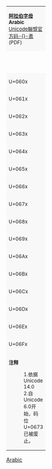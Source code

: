 {| class="wikitable nounderlines" style="border-collapse:collapse;background:#FFFFFF;font-size:large;text-align:center"
| colspan="17" style="background:#F8F8F8;font-size:small" | '''[[阿拉伯字母 (Unicode区段)|阿拉伯字母]]'''<br>'''Arabic'''{{ref label|U0600_as_of_Unicode_version|1}}{{ref label|U0673_deprecated|2}}<br />[https://www.unicode.org/charts/PDF/U0600.pdf Unicode聯盟官方码-{}-表] (PDF)
|- style="background:#F8F8F8;font-size:small"
| style="width:45pt" | &nbsp; || style="width:20pt"  | 0 || style="width:20pt"  | 1 || style="width:20pt"  | 2 || style="width:20pt"  | 3 || style="width:20pt"  | 4 || style="width:20pt"  | 5 || style="width:20pt"  | 6 || style="width:20pt"  | 7 || style="width:20pt"  | 8 || style="width:20pt"  | 9 || style="width:20pt"  | A || style="width:20pt"  | B || style="width:20pt"  | C || style="width:20pt"  | D || style="width:20pt"  | E || style="width:20pt"  | F
|-
| style="background:#F8F8F8;font-size:small" | U+060x
| title="U+0600: ARABIC NUMBER SIGN" | {{border|&nbsp;&#x0600;&nbsp;|style=dashed|color=black}}
| title="U+0601: ARABIC SIGN SANAH" | {{border|&nbsp;&#x0601;&nbsp;|style=dashed|color=black}}
| title="U+0602: ARABIC FOOTNOTE MARKER" | {{border|&nbsp;&#x0602;&nbsp;|style=dashed|color=black}}
| title="U+0603: ARABIC SIGN SAFHA" | {{border|&nbsp;&#x0603;&nbsp;|style=dashed|color=black}}
| title="U+0604: ARABIC SIGN SAMVAT" | {{border|&nbsp;&#x0604;&nbsp;|style=dashed|color=black}}
| title="U+0605: ARABIC NUMBER MARK ABOVE" | {{border|&nbsp;&#x0605;&nbsp;|style=dashed|color=black}}
| title="U+0606: ARABIC-INDIC CUBE ROOT" | ؆
| title="U+0607: ARABIC-INDIC FOURTH ROOT" | ؇
| title="U+0608: ARABIC RAY" | ؈
| title="U+0609: ARABIC-INDIC PER MILLE SIGN" | ؉
| title="U+060A: ARABIC-INDIC PER TEN THOUSAND SIGN" | ؊
| title="U+060B: AFGHANI SIGN" | ؋
| title="U+060C: ARABIC COMMA" | ،
| title="U+060D: ARABIC DATE SEPARATOR" | ؍
| title="U+060E: ARABIC POETIC VERSE SIGN" | ؎
| title="U+060F: ARABIC SIGN MISRA" | ؏
|-
| style="background:#F8F8F8;font-size:small" | U+061x
| title="U+0610: ARABIC SIGN SALLALLAHOU ALAYHE WASSALLAM" | ؐ
| title="U+0611: ARABIC SIGN ALAYHE ASSALLAM" | ؑ
| title="U+0612: ARABIC SIGN RAHMATULLAH ALAYHE" | ؒ
| title="U+0613: ARABIC SIGN RADI ALLAHOU ANHU" | ؓ
| title="U+0614: ARABIC SIGN TAKHALLUS" | ؔ
| title="U+0615: ARABIC SMALL HIGH TAH" | ؕ
| title="U+0616: ARABIC SMALL HIGH LIGATURE ALEF WITH LAM WITH YEH" | ؖ
| title="U+0617: ARABIC SMALL HIGH ZAIN" | ؗ
| title="U+0618: ARABIC SMALL FATHA" | ؘ
| title="U+0619: ARABIC SMALL DAMMA" | ؙ
| title="U+061A: ARABIC SMALL KASRA" | ؚ
| title="U+061B: ARABIC SEMICOLON" | ؛
| title="U+061C: ARABIC LETTER MARK (alias ALM)" | [[阿拉伯字母标记|{{border|{{resize|75%|2={{nowrap|&thinsp;ALM&thinsp;}}}}|style=dashed|color=black}}]]
| title="U+061D: ARABIC END OF TEXT MARK" | ؝
| title="U+061E: ARABIC TRIPLE DOT PUNCTUATION MARK" | ؞
| title="U+061F: ARABIC QUESTION MARK" | ؟
|-
| style="background:#F8F8F8;font-size:small" | U+062x
| title="U+0620: ARABIC LETTER KASHMIRI YEH" | ؠ
| title="U+0621: ARABIC LETTER HAMZA" | ء
| title="U+0622: ARABIC LETTER ALEF WITH MADDA ABOVE" | آ
| title="U+0623: ARABIC LETTER ALEF WITH HAMZA ABOVE" | أ
| title="U+0624: ARABIC LETTER WAW WITH HAMZA ABOVE" | ؤ
| title="U+0625: ARABIC LETTER ALEF WITH HAMZA BELOW" | إ
| title="U+0626: ARABIC LETTER YEH WITH HAMZA ABOVE" | ئ
| title="U+0627: ARABIC LETTER ALEF" | ا
| title="U+0628: ARABIC LETTER BEH" | ب
| title="U+0629: ARABIC LETTER TEH MARBUTA" | ة
| title="U+062A: ARABIC LETTER TEH" | ت
| title="U+062B: ARABIC LETTER THEH" | ث
| title="U+062C: ARABIC LETTER JEEM" | ج
| title="U+062D: ARABIC LETTER HAH" | ح
| title="U+062E: ARABIC LETTER KHAH" | خ
| title="U+062F: ARABIC LETTER DAL" | د
|-
| style="background:#F8F8F8;font-size:small" | U+063x
| title="U+0630: ARABIC LETTER THAL" | ذ
| title="U+0631: ARABIC LETTER REH" | ر
| title="U+0632: ARABIC LETTER ZAIN" | ز
| title="U+0633: ARABIC LETTER SEEN" | س
| title="U+0634: ARABIC LETTER SHEEN" | ش
| title="U+0635: ARABIC LETTER SAD" | ص
| title="U+0636: ARABIC LETTER DAD" | ض
| title="U+0637: ARABIC LETTER TAH" | ط
| title="U+0638: ARABIC LETTER ZAH" | ظ
| title="U+0639: ARABIC LETTER AIN" | ع
| title="U+063A: ARABIC LETTER GHAIN" | غ
| title="U+063B: ARABIC LETTER KEHEH WITH TWO DOTS ABOVE" | ػ
| title="U+063C: ARABIC LETTER KEHEH WITH THREE DOTS BELOW" | ؼ
| title="U+063D: ARABIC LETTER FARSI YEH WITH INVERTED V" | ؽ
| title="U+063E: ARABIC LETTER FARSI YEH WITH TWO DOTS ABOVE" | ؾ
| title="U+063F: ARABIC LETTER FARSI YEH WITH THREE DOTS ABOVE" | ؿ
|-
| style="background:#F8F8F8;font-size:small" | U+064x
| title="U+0640: ARABIC TATWEEL" | ـ
| title="U+0641: ARABIC LETTER FEH" | ف
| title="U+0642: ARABIC LETTER QAF" | ق
| title="U+0643: ARABIC LETTER KAF" | ك
| title="U+0644: ARABIC LETTER LAM" | ل
| title="U+0645: ARABIC LETTER MEEM" | م
| title="U+0646: ARABIC LETTER NOON" | ن
| title="U+0647: ARABIC LETTER HEH" | ه
| title="U+0648: ARABIC LETTER WAW" | و
| title="U+0649: ARABIC LETTER ALEF MAKSURA" | ى
| title="U+064A: ARABIC LETTER YEH" | ي
| title="U+064B: ARABIC FATHATAN" | ً
| title="U+064C: ARABIC DAMMATAN" | ٌ
| title="U+064D: ARABIC KASRATAN" | ٍ
| title="U+064E: ARABIC FATHA" | َ
| title="U+064F: ARABIC DAMMA" | ُ
|-
| style="background:#F8F8F8;font-size:small" | U+065x
| title="U+0650: ARABIC KASRA" | ِ
| title="U+0651: ARABIC SHADDA" | ّ
| title="U+0652: ARABIC SUKUN" | ْ
| title="U+0653: ARABIC MADDAH ABOVE" | ٓ
| title="U+0654: ARABIC HAMZA ABOVE" | ٔ
| title="U+0655: ARABIC HAMZA BELOW" | ٕ
| title="U+0656: ARABIC SUBSCRIPT ALEF" | ٖ
| title="U+0657: ARABIC INVERTED DAMMA" | ٗ
| title="U+0658: ARABIC MARK NOON GHUNNA" | ٘
| title="U+0659: ARABIC ZWARAKAY" | ٙ
| title="U+065A: ARABIC VOWEL SIGN SMALL V ABOVE" | ٚ
| title="U+065B: ARABIC VOWEL SIGN INVERTED SMALL V ABOVE" | ٛ
| title="U+065C: ARABIC VOWEL SIGN DOT BELOW" | ٜ
| title="U+065D: ARABIC REVERSED DAMMA" | ٝ
| title="U+065E: ARABIC FATHA WITH TWO DOTS" | ٞ
| title="U+065F: ARABIC WAVY HAMZA BELOW" | ٟ
|-
| style="background:#F8F8F8;font-size:small" | U+066x
| title="U+0660: ARABIC-INDIC DIGIT ZERO" | ٠
| title="U+0661: ARABIC-INDIC DIGIT ONE" | ١
| title="U+0662: ARABIC-INDIC DIGIT TWO" | ٢
| title="U+0663: ARABIC-INDIC DIGIT THREE" | ٣
| title="U+0664: ARABIC-INDIC DIGIT FOUR" | ٤
| title="U+0665: ARABIC-INDIC DIGIT FIVE" | ٥
| title="U+0666: ARABIC-INDIC DIGIT SIX" | ٦
| title="U+0667: ARABIC-INDIC DIGIT SEVEN" | ٧
| title="U+0668: ARABIC-INDIC DIGIT EIGHT" | ٨
| title="U+0669: ARABIC-INDIC DIGIT NINE" | ٩
| title="U+066A: ARABIC PERCENT SIGN" | ٪
| title="U+066B: ARABIC DECIMAL SEPARATOR" | ٫
| title="U+066C: ARABIC THOUSANDS SEPARATOR" | ٬
| title="U+066D: ARABIC FIVE POINTED STAR" | <span style="font-family: 'Droid Arabic Naskh','Simplified Arabic','Simplified Arabic Fixed','Traditional Arabic',KacstOne,mry_KacstQurn,Scheherazade,Lateef,'Arabic Typesetting','Iranian Sans'">٭</span>
| title="U+066E: ARABIC LETTER DOTLESS BEH" | ٮ
| title="U+066F: ARABIC LETTER DOTLESS QAF" | ٯ
|-
| style="background:#F8F8F8;font-size:small" | U+067x
| title="U+0670: ARABIC LETTER SUPERSCRIPT ALEF" | ٰ
| title="U+0671: ARABIC LETTER ALEF WASLA" | ٱ
| title="U+0672: ARABIC LETTER ALEF WITH WAVY HAMZA ABOVE" | ٲ
| title="U+0673: ARABIC LETTER ALEF WITH WAVY HAMZA BELOW" | ٳ
| title="U+0674: ARABIC LETTER HIGH HAMZA" | ٴ
| title="U+0675: ARABIC LETTER HIGH HAMZA ALEF" | ٵ
| title="U+0676: ARABIC LETTER HIGH HAMZA WAW" | ٶ
| title="U+0677: ARABIC LETTER U WITH HAMZA ABOVE" | ٷ
| title="U+0678: ARABIC LETTER HIGH HAMZA YEH" | ٸ
| title="U+0679: ARABIC LETTER TTEH" | ٹ
| title="U+067A: ARABIC LETTER TTEHEH" | ٺ
| title="U+067B: ARABIC LETTER BEEH" | ٻ
| title="U+067C: ARABIC LETTER TEH WITH RING" | ټ
| title="U+067D: ARABIC LETTER TEH WITH THREE DOTS ABOVE DOWNWARDS" | ٽ
| title="U+067E: ARABIC LETTER PEH" | پ
| title="U+067F: ARABIC LETTER TEHEH" | ٿ
|-
| style="background:#F8F8F8;font-size:small" | U+068x
| title="U+0680: ARABIC LETTER BEHEH" | ڀ
| title="U+0681: ARABIC LETTER HAH WITH HAMZA ABOVE" | ځ
| title="U+0682: ARABIC LETTER HAH WITH TWO DOTS VERTICAL ABOVE" | ڂ
| title="U+0683: ARABIC LETTER NYEH" | ڃ
| title="U+0684: ARABIC LETTER DYEH" | ڄ
| title="U+0685: ARABIC LETTER HAH WITH THREE DOTS ABOVE" | څ
| title="U+0686: ARABIC LETTER TCHEH" | چ
| title="U+0687: ARABIC LETTER TCHEHEH" | ڇ
| title="U+0688: ARABIC LETTER DDAL" | ڈ
| title="U+0689: ARABIC LETTER DAL WITH RING" | ډ
| title="U+068A: ARABIC LETTER DAL WITH DOT BELOW" | ڊ
| title="U+068B: ARABIC LETTER DAL WITH DOT BELOW AND SMALL TAH" | ڋ
| title="U+068C: ARABIC LETTER DAHAL" | ڌ
| title="U+068D: ARABIC LETTER DDAHAL" | ڍ
| title="U+068E: ARABIC LETTER DUL" | ڎ
| title="U+068F: ARABIC LETTER DAL WITH THREE DOTS ABOVE DOWNWARDS" | ڏ
|-
| style="background:#F8F8F8;font-size:small" | U+069x
| title="U+0690: ARABIC LETTER DAL WITH FOUR DOTS ABOVE" | ڐ
| title="U+0691: ARABIC LETTER RREH" | ڑ
| title="U+0692: ARABIC LETTER REH WITH SMALL V" | ڒ
| title="U+0693: ARABIC LETTER REH WITH RING" | ړ
| title="U+0694: ARABIC LETTER REH WITH DOT BELOW" | ڔ
| title="U+0695: ARABIC LETTER REH WITH SMALL V BELOW" | ڕ
| title="U+0696: ARABIC LETTER REH WITH DOT BELOW AND DOT ABOVE" | ږ
| title="U+0697: ARABIC LETTER REH WITH TWO DOTS ABOVE" | ڗ
| title="U+0698: ARABIC LETTER JEH" | ژ
| title="U+0699: ARABIC LETTER REH WITH FOUR DOTS ABOVE" | ڙ
| title="U+069A: ARABIC LETTER SEEN WITH DOT BELOW AND DOT ABOVE" | ښ
| title="U+069B: ARABIC LETTER SEEN WITH THREE DOTS BELOW" | ڛ
| title="U+069C: ARABIC LETTER SEEN WITH THREE DOTS BELOW AND THREE DOTS ABOVE" | ڜ
| title="U+069D: ARABIC LETTER SAD WITH TWO DOTS BELOW" | ڝ
| title="U+069E: ARABIC LETTER SAD WITH THREE DOTS ABOVE" | ڞ
| title="U+069F: ARABIC LETTER TAH WITH THREE DOTS ABOVE" | ڟ
|-
| style="background:#F8F8F8;font-size:small" | U+06Ax
| title="U+06A0: ARABIC LETTER AIN WITH THREE DOTS ABOVE" | ڠ
| title="U+06A1: ARABIC LETTER DOTLESS FEH" | ڡ
| title="U+06A2: ARABIC LETTER FEH WITH DOT MOVED BELOW" | ڢ
| title="U+06A3: ARABIC LETTER FEH WITH DOT BELOW" | ڣ
| title="U+06A4: ARABIC LETTER VEH" | ڤ
| title="U+06A5: ARABIC LETTER FEH WITH THREE DOTS BELOW" | ڥ
| title="U+06A6: ARABIC LETTER PEHEH" | ڦ
| title="U+06A7: ARABIC LETTER QAF WITH DOT ABOVE" | ڧ
| title="U+06A8: ARABIC LETTER QAF WITH THREE DOTS ABOVE" | ڨ
| title="U+06A9: ARABIC LETTER KEHEH" | ک
| title="U+06AA: ARABIC LETTER SWASH KAF" | ڪ
| title="U+06AB: ARABIC LETTER KAF WITH RING" | ګ
| title="U+06AC: ARABIC LETTER KAF WITH DOT ABOVE" | ڬ
| title="U+06AD: ARABIC LETTER NG" | ڭ
| title="U+06AE: ARABIC LETTER KAF WITH THREE DOTS BELOW" | ڮ
| title="U+06AF: ARABIC LETTER GAF" | گ
|-
| style="background:#F8F8F8;font-size:small" | U+06Bx
| title="U+06B0: ARABIC LETTER GAF WITH RING" | ڰ
| title="U+06B1: ARABIC LETTER NGOEH" | ڱ
| title="U+06B2: ARABIC LETTER GAF WITH TWO DOTS BELOW" | ڲ
| title="U+06B3: ARABIC LETTER GUEH" | ڳ
| title="U+06B4: ARABIC LETTER GAF WITH THREE DOTS ABOVE" | ڴ
| title="U+06B5: ARABIC LETTER LAM WITH SMALL V" | ڵ
| title="U+06B6: ARABIC LETTER LAM WITH DOT ABOVE" | ڶ
| title="U+06B7: ARABIC LETTER LAM WITH THREE DOTS ABOVE" | ڷ
| title="U+06B8: ARABIC LETTER LAM WITH THREE DOTS BELOW" | ڸ
| title="U+06B9: ARABIC LETTER NOON WITH DOT BELOW" | ڹ
| title="U+06BA: ARABIC LETTER NOON GHUNNA" | ں
| title="U+06BB: ARABIC LETTER RNOON" | ڻ
| title="U+06BC: ARABIC LETTER NOON WITH RING" | ڼ
| title="U+06BD: ARABIC LETTER NOON WITH THREE DOTS ABOVE" | ڽ
| title="U+06BE: ARABIC LETTER HEH DOACHASHMEE" | ھ
| title="U+06BF: ARABIC LETTER TCHEH WITH DOT ABOVE" | ڿ
|-
| style="background:#F8F8F8;font-size:small" | U+06Cx
| title="U+06C0: ARABIC LETTER HEH WITH YEH ABOVE" | ۀ
| title="U+06C1: ARABIC LETTER HEH GOAL" | ہ
| title="U+06C2: ARABIC LETTER HEH GOAL WITH HAMZA ABOVE" | ۂ
| title="U+06C3: ARABIC LETTER TEH MARBUTA GOAL" | ۃ
| title="U+06C4: ARABIC LETTER WAW WITH RING" | ۄ
| title="U+06C5: ARABIC LETTER KIRGHIZ OE" | ۅ
| title="U+06C6: ARABIC LETTER OE" | ۆ
| title="U+06C7: ARABIC LETTER U" | ۇ
| title="U+06C8: ARABIC LETTER YU" | ۈ
| title="U+06C9: ARABIC LETTER KIRGHIZ YU" | ۉ
| title="U+06CA: ARABIC LETTER WAW WITH TWO DOTS ABOVE" | ۊ
| title="U+06CB: ARABIC LETTER VE" | ۋ
| title="U+06CC: ARABIC LETTER FARSI YEH" | ی
| title="U+06CD: ARABIC LETTER YEH WITH TAIL" | ۍ
| title="U+06CE: ARABIC LETTER YEH WITH SMALL V" | ێ
| title="U+06CF: ARABIC LETTER WAW WITH DOT ABOVE" | ۏ
|-
| style="background:#F8F8F8;font-size:small" | U+06Dx
| title="U+06D0: ARABIC LETTER E" | ې
| title="U+06D1: ARABIC LETTER YEH WITH THREE DOTS BELOW" | ۑ
| title="U+06D2: ARABIC LETTER YEH BARREE" | ے
| title="U+06D3: ARABIC LETTER YEH BARREE WITH HAMZA ABOVE" | ۓ
| title="U+06D4: ARABIC FULL STOP" | ۔
| title="U+06D5: ARABIC LETTER AE" | ە
| title="U+06D6: ARABIC SMALL HIGH LIGATURE SAD WITH LAM WITH ALEF MAKSURA" | ۖ
| title="U+06D7: ARABIC SMALL HIGH LIGATURE QAF WITH LAM WITH ALEF MAKSURA" | ۗ
| title="U+06D8: ARABIC SMALL HIGH MEEM INITIAL FORM" | ۘ
| title="U+06D9: ARABIC SMALL HIGH LAM ALEF" | ۙ
| title="U+06DA: ARABIC SMALL HIGH JEEM" | ۚ
| title="U+06DB: ARABIC SMALL HIGH THREE DOTS" | ۛ
| title="U+06DC: ARABIC SMALL HIGH SEEN" | ۜ
| title="U+06DD: ARABIC END OF AYAH" | {{border|&nbsp;&#x06DD;&nbsp;|style=dashed|color=black}}
| title="U+06DE: ARABIC START OF RUB EL HIZB" | ۞
| title="U+06DF: ARABIC SMALL HIGH ROUNDED ZERO" | ۟
|-
| style="background:#F8F8F8;font-size:small" | U+06Ex
| title="U+06E0: ARABIC SMALL HIGH UPRIGHT RECTANGULAR ZERO" | ۠
| title="U+06E1: ARABIC SMALL HIGH DOTLESS HEAD OF KHAH" | ۡ
| title="U+06E2: ARABIC SMALL HIGH MEEM ISOLATED FORM" | ۢ
| title="U+06E3: ARABIC SMALL LOW SEEN" | ۣ
| title="U+06E4: ARABIC SMALL HIGH MADDA" | ۤ
| title="U+06E5: ARABIC SMALL WAW" | ۥ
| title="U+06E6: ARABIC SMALL YEH" | ۦ
| title="U+06E7: ARABIC SMALL HIGH YEH" | ۧ
| title="U+06E8: ARABIC SMALL HIGH NOON" | ۨ
| title="U+06E9: ARABIC PLACE OF SAJDAH" | ۩
| title="U+06EA: ARABIC EMPTY CENTRE LOW STOP" | ۪
| title="U+06EB: ARABIC EMPTY CENTRE HIGH STOP" | ۫
| title="U+06EC: ARABIC ROUNDED HIGH STOP WITH FILLED CENTRE" | ۬
| title="U+06ED: ARABIC SMALL LOW MEEM" | ۭ
| title="U+06EE: ARABIC LETTER DAL WITH INVERTED V" | ۮ
| title="U+06EF: ARABIC LETTER REH WITH INVERTED V" | ۯ
|-
| style="background:#F8F8F8;font-size:small" | U+06Fx
| title="U+06F0: EXTENDED ARABIC-INDIC DIGIT ZERO" | ۰
| title="U+06F1: EXTENDED ARABIC-INDIC DIGIT ONE" | ۱
| title="U+06F2: EXTENDED ARABIC-INDIC DIGIT TWO" | ۲
| title="U+06F3: EXTENDED ARABIC-INDIC DIGIT THREE" | ۳
| title="U+06F4: EXTENDED ARABIC-INDIC DIGIT FOUR" | ۴
| title="U+06F5: EXTENDED ARABIC-INDIC DIGIT FIVE" | ۵
| title="U+06F6: EXTENDED ARABIC-INDIC DIGIT SIX" | ۶
| title="U+06F7: EXTENDED ARABIC-INDIC DIGIT SEVEN" | ۷
| title="U+06F8: EXTENDED ARABIC-INDIC DIGIT EIGHT" | ۸
| title="U+06F9: EXTENDED ARABIC-INDIC DIGIT NINE" | ۹
| title="U+06FA: ARABIC LETTER SHEEN WITH DOT BELOW" | ۺ
| title="U+06FB: ARABIC LETTER DAD WITH DOT BELOW" | ۻ
| title="U+06FC: ARABIC LETTER GHAIN WITH DOT BELOW" | ۼ
| title="U+06FD: ARABIC SIGN SINDHI AMPERSAND" | ۽
| title="U+06FE: ARABIC SIGN SINDHI POSTPOSITION MEN" | ۾
| title="U+06FF: ARABIC LETTER HEH WITH INVERTED V" | ۿ
|-
| colspan="17" style="background:#F8F8F8;font-size:small;text-align:left" | '''注释'''
:1.{{note|U0600_as_of_Unicode_version}}依据Unicode 14.0
:2.{{note|U0673_deprecated}}自Unicode 6.0开始，码位U+0673已被废止。
|}<noinclude>
[[Category:Unicode模板|Arabic]]
</noinclude>